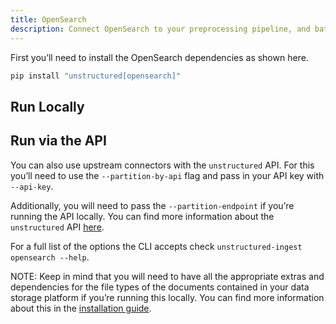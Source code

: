 ```yaml
---
title: OpenSearch 
description: Connect OpenSearch to your preprocessing pipeline, and batch process all your documents using `unstructured-ingest` to store structured outputs locally on your filesystem.
---
```


First you’ll need to install the OpenSearch dependencies as shown here.

```bash
pip install "unstructured[opensearch]"
```


## Run Locally


<CodeGroup>

  <OpenSearchSh />

  <OpenSearchPy />

</CodeGroup>

## Run via the API

You can also use upstream connectors with the `unstructured` API. For this you’ll need to use the `--partition-by-api` flag and pass in your API key with `--api-key`.


<CodeGroup>

  <OpenSearchAPISh />

  <OpenSearchAPIPy />

</CodeGroup>

Additionally, you will need to pass the `--partition-endpoint` if you’re running the API locally. You can find more information about the `unstructured` API [here](https://github.com/Unstructured-IO/unstructured-api).

For a full list of the options the CLI accepts check `unstructured-ingest opensearch --help`.

NOTE: Keep in mind that you will need to have all the appropriate extras and dependencies for the file types of the documents contained in your data storage platform if you’re running this locally. You can find more information about this in the [installation guide](/open-source/installation/overview).